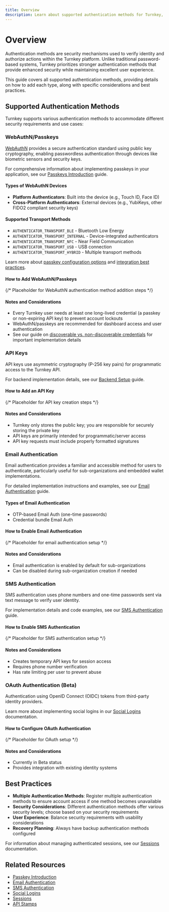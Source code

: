 ```yaml
---
title: Overview
description: Learn about supported authentication methods for Turnkey, how to add them, and usage details.
---
```


# Overview

Authentication methods are security mechanisms used to verify identity and authorize actions within the Turnkey platform. Unlike traditional password-based systems, Turnkey prioritizes stronger authentication methods that provide enhanced security while maintaining excellent user experience.

This guide covers all supported authentication methods, providing details on how to add each type, along with specific considerations and best practices.

## Supported Authentication Methods

Turnkey supports various authentication methods to accommodate different security requirements and use cases:

### WebAuthN/Passkeys

[WebAuthN](https://webauthn.guide/) provides a secure authentication standard using public key cryptography, enabling passwordless authentication through devices like biometric sensors and security keys.

For comprehensive information about implementing passkeys in your application, see our [Passkeys Introduction](/authentication/passkeys/introduction) guide.

#### Types of WebAuthN Devices

- **Platform Authenticators**: Built into the device (e.g., Touch ID, Face ID)
- **Cross-Platform Authenticators**: External devices (e.g., YubiKeys, other FIDO2 compliant security keys)

#### Supported Transport Methods

- `AUTHENTICATOR_TRANSPORT_BLE` - Bluetooth Low Energy
- `AUTHENTICATOR_TRANSPORT_INTERNAL` - Device-integrated authenticators
- `AUTHENTICATOR_TRANSPORT_NFC` - Near Field Communication
- `AUTHENTICATOR_TRANSPORT_USB` - USB connection
- `AUTHENTICATOR_TRANSPORT_HYBRID` - Multiple transport methods

Learn more about [passkey configuration options](/authentication/passkeys/options) and [integration best practices](/authentication/passkeys/integration).

#### How to Add WebAuthN/Passkeys

{/* Placeholder for WebAuthN authentication method addition steps */}

#### Notes and Considerations

- Every Turnkey user needs at least one long-lived credential (a passkey or non-expiring API key) to prevent account lockouts
- WebAuthN/passkeys are recommended for dashboard access and user authentication
- See our guide on [discoverable vs. non-discoverable credentials](/authentication/passkeys/discoverable-vs-non-discoverable) for important implementation details

### API Keys

API keys use asymmetric cryptography (P-256 key pairs) for programmatic access to the Turnkey API.

For backend implementation details, see our [Backend Setup](/authentication/backend-setup) guide.

#### How to Add an API Key

{/* Placeholder for API key creation steps */}

#### Notes and Considerations

- Turnkey only stores the public key; you are responsible for securely storing the private key
- API keys are primarily intended for programmatic/server access
- API key requests must include properly formatted signatures

### Email Authentication

Email authentication provides a familiar and accessible method for users to authenticate, particularly useful for sub-organizations and embedded wallet implementations.

For detailed implementation instructions and examples, see our [Email Authentication](/authentication/email) guide.

#### Types of Email Authentication

- OTP-based Email Auth (one-time passwords)
- Credential bundle Email Auth

#### How to Enable Email Authentication

{/* Placeholder for email authentication setup */}

#### Notes and Considerations

- Email authentication is enabled by default for sub-organizations
- Can be disabled during sub-organization creation if needed

### SMS Authentication

SMS authentication uses phone numbers and one-time passwords sent via text message to verify user identity.

For implementation details and code examples, see our [SMS Authentication](/authentication/sms) guide.

#### How to Enable SMS Authentication

{/* Placeholder for SMS authentication setup */}

#### Notes and Considerations

- Creates temporary API keys for session access
- Requires phone number verification
- Has rate limiting per user to prevent abuse

### OAuth Authentication (Beta)

Authentication using OpenID Connect (OIDC) tokens from third-party identity providers.

Learn more about implementing social logins in our [Social Logins](/authentication/social-logins) documentation.

#### How to Configure OAuth Authentication

{/* Placeholder for OAuth setup */}

#### Notes and Considerations

- Currently in Beta status
- Provides integration with existing identity systems

## Best Practices

- **Multiple Authentication Methods**: Register multiple authentication methods to ensure account access if one method becomes unavailable
- **Security Considerations**: Different authentication methods offer various security levels; choose based on your security requirements
- **User Experience**: Balance security requirements with usability considerations
- **Recovery Planning**: Always have backup authentication methods configured

For information about managing authenticated sessions, see our [Sessions](/authentication/sessions) documentation.

## Related Resources

- [Passkey Introduction](/authentication/passkeys/introduction)
- [Email Authentication](/authentication/email)
- [SMS Authentication](/authentication/sms)
- [Social Logins](/authentication/social-logins)
- [Sessions](/authentication/sessions)
- [API Stamps](/developer-reference/api-overview/stamps)
